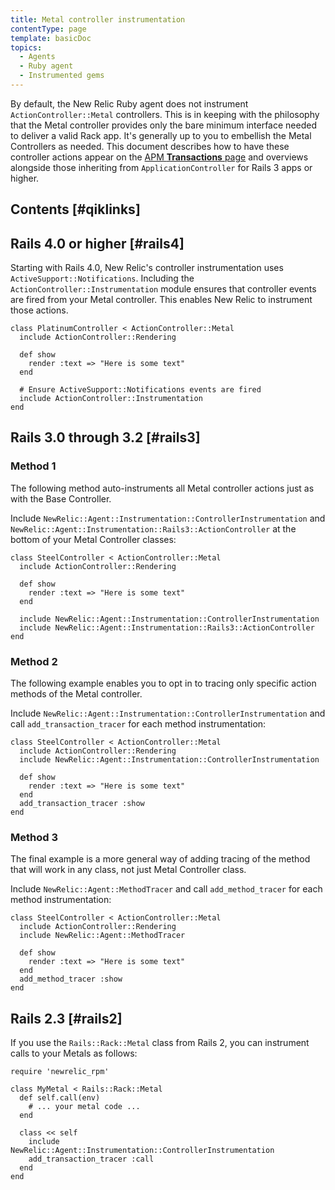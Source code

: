 ```yaml
---
title: Metal controller instrumentation
contentType: page
template: basicDoc
topics:
  - Agents
  - Ruby agent
  - Instrumented gems
---
```


By default, the New Relic Ruby agent does not instrument `ActionController::Metal` controllers. This is in keeping with the philosophy that the Metal controller provides only the bare minimum interface needed to deliver a valid Rack app. It's generally up to you to embellish the Metal Controllers as needed. This document describes how to have these controller actions appear on the [APM **Transactions** page](/docs/apm/applications-menu/monitoring/transactions-page) and overviews alongside those inheriting from `ApplicationController` for Rails 3 apps or higher.

## Contents [#qiklinks]

## Rails 4.0 or higher [#rails4]

Starting with Rails 4.0, New Relic's controller instrumentation uses `ActiveSupport::Notifications`. Including the `ActionController::Instrumentation` module ensures that controller events are fired from your Metal controller. This enables New Relic to instrument those actions.

```
class PlatinumController < ActionController::Metal
  include ActionController::Rendering

  def show
    render :text => "Here is some text"
  end

  # Ensure ActiveSupport::Notifications events are fired
  include ActionController::Instrumentation
end
```

## Rails 3.0 through 3.2 [#rails3]

### Method 1

The following method auto-instruments all Metal controller actions just as with the Base Controller.

Include `NewRelic::Agent::Instrumentation::ControllerInstrumentation` and `NewRelic::Agent::Instrumentation::Rails3::ActionController` at the bottom of your Metal Controller classes:

```
class SteelController < ActionController::Metal
  include ActionController::Rendering

  def show
    render :text => "Here is some text"
  end

  include NewRelic::Agent::Instrumentation::ControllerInstrumentation
  include NewRelic::Agent::Instrumentation::Rails3::ActionController
end
```

### Method 2

The following example enables you to opt in to tracing only specific action methods of the Metal controller.

Include `NewRelic::Agent::Instrumentation::ControllerInstrumentation` and call `add_transaction_tracer` for each method instrumentation:

```
class SteelController < ActionController::Metal
  include ActionController::Rendering
  include NewRelic::Agent::Instrumentation::ControllerInstrumentation

  def show
    render :text => "Here is some text"
  end
  add_transaction_tracer :show
end
```

### Method 3

The final example is a more general way of adding tracing of the method that will work in any class, not just Metal Controller class.

Include `NewRelic::Agent::MethodTracer` and call `add_method_tracer` for each method instrumentation:

```
class SteelController < ActionController::Metal
  include ActionController::Rendering
  include NewRelic::Agent::MethodTracer

  def show
    render :text => "Here is some text"
  end
  add_method_tracer :show
end
```

## Rails 2.3 [#rails2]

If you use the `Rails::Rack::Metal` class from Rails 2, you can instrument calls to your Metals as follows:

```
require 'newrelic_rpm'

class MyMetal < Rails::Rack::Metal
  def self.call(env)
    # ... your metal code ...
  end

  class << self
    include NewRelic::Agent::Instrumentation::ControllerInstrumentation
    add_transaction_tracer :call
  end
end
```
